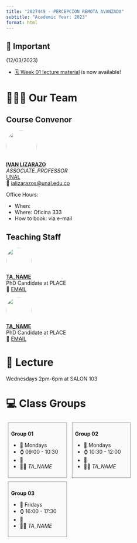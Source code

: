 ```yaml
---
title: "2027449 - PERCEPCION REMOTA AVANZADA"
subtitle: "Academic Year: 2023"
format: html
---
```


::: {.callout-important collapse=false}
## 📢 Important

(12/03/2023)

- [🗓️ Week 01 lecture material](/2023/weeks/week01/page.qmd) is now available!

:::


# 🧑🏻‍🏫 Our Team

::: {.panel-tabset}
## Course Convenor


![](/figures/people/ials.png){fig-align="left" fig-alt="Photo of Dr. IVAN LIZARAZO" style="object-fit: cover;width:6em;height:6em;border-radius: 50%;"}  
**[IVAN LIZARAZO](#)** <br/>
_ASSOCIATE_PROFESSOR_ <br/>
[UNAL](#)</a><br/>
📧 [ializarazos@unal.edu.co](mailto:)

Office Hours: 

- When: 
- Where: Oficina 333
- How to book: via e-mail

## Teaching Staff

![](/figures/people/ta_octopunian.png){fig-align="left" fig-alt="Photo of TA_NAME" style="object-fit: cover;width:5em;height:5em;border-radius: 50%;"}  
**[TA_NAME](#)** <br/>
PhD Candidate at PLACE <br> 
📧 [EMAIL](mailto:)

![](/figures/people/ta_octopunian2.png){fig-align="left" fig-alt="Photo of TA_NAME" style="object-fit: cover;width:5em;height:5em;border-radius: 50%;"}  
**[TA_NAME](#)** <br/>
PhD Candidate at PLACE <br> 
📧 [EMAIL](mailto:)


:::

# 📍 Lecture

Wednesdays 2pm-6pm at SALON 103

# 💻 Class Groups

::: {style="display:inline-block;width: 28.5%;border-style: dotted;border-width: 1px;border-color: &quot;#fefefe&quot;; margin:1%;padding:1.5%;background-color:#fafafa"}
**Group 01**

- 📆 Mondays
- ⌚ 09:00 - 10:30
- 📍 
- 🧑‍🏫 _TA_NAME_
:::

::: {style="display:inline-block;width: 28.5%;border-style: dotted;border-width: 1px;border-color: &quot;#fefefe&quot;; margin:1%;padding:1.5%;background-color:#fafafa"}
**Group 02**

            
- 📆 Mondays
- ⌚ 10:30 - 12:00
- 📍 
- 🧑‍🏫 _TA_NAME_
            
:::

::: {style="display:inline-block;width: 28.5%;border-style: dotted;border-width: 1px;border-color: &quot;#fefefe&quot;; margin:1%;padding:1.5%;background-color:#fafafa"}
**Group 03**

- 📆 Fridays
- ⌚ 16:00 - 17:30
- 📍 
- 🧑‍🏫 _TA_NAME_
:::
